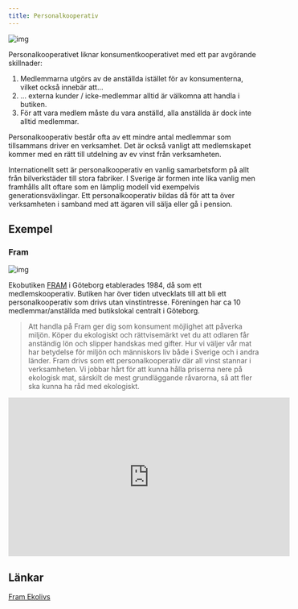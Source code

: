 ```yaml
---
title: Personalkooperativ
---
```


![img](/img/personalkooperativ.png)

Personalkooperativet liknar konsumentkooperativet med ett par avgörande skillnader:

1. Medlemmarna utgörs av de anställda istället för av konsumenterna, vilket också innebär att…
2. … externa kunder / icke-medlemmar alltid är välkomna att handla i butiken.
3. För att vara medlem måste du vara anställd, alla anställda är dock inte alltid medlemmar.

Personalkooperativ består ofta av ett mindre antal medlemmar som tillsammans driver en verksamhet. Det är också vanligt att medlemskapet kommer med en rätt till utdelning av ev vinst från verksamheten.

Internationellt sett är personalkooperativ en vanlig samarbetsform på allt från bilverkstäder till stora fabriker. I Sverige är formen inte lika vanlig men framhålls allt oftare som en lämplig modell vid exempelvis generationsväxlingar. Ett personalkooperativ bildas då för att ta över verksamheten i samband med att ägaren vill sälja eller gå i pension.

## Exempel

### Fram

![img](/img/fram.png)

Ekobutiken [FRAM](https://framekolivs.se/) i Göteborg etablerades 1984, då som ett medlemskooperativ. Butiken har över tiden utvecklats till att bli ett personalkooperativ som drivs utan vinstintresse. Föreningen har ca 10 medlemmar/anställda med butikslokal centralt i Göteborg.

> Att handla på Fram ger dig som konsument möjlighet att påverka miljön. Köper du ekologiskt och rättvisemärkt vet du att odlaren får anständig lön och slipper handskas med gifter. Hur vi väljer vår mat har betydelse för miljön och människors liv både i Sverige och i andra länder. Fram drivs som ett personalkooperativ där all vinst stannar i verksamheten. Vi jobbar hårt för att kunna hålla priserna nere på ekologisk mat, särskilt de mest grundläggande råvarorna, så att fler ska kunna ha råd med ekologiskt.

<iframe
  width="560"
  height="315"
  src="https://www.youtube.com/embed/zPqz3EmUseo"
  frameborder="0"
  allow="accelerometer; autoplay; clipboard-write; encrypted-media; gyroscope; picture-in-picture"
  allowfullscreen
></iframe>

## Länkar

[Fram Ekolivs](https://framekolivs.se/)
